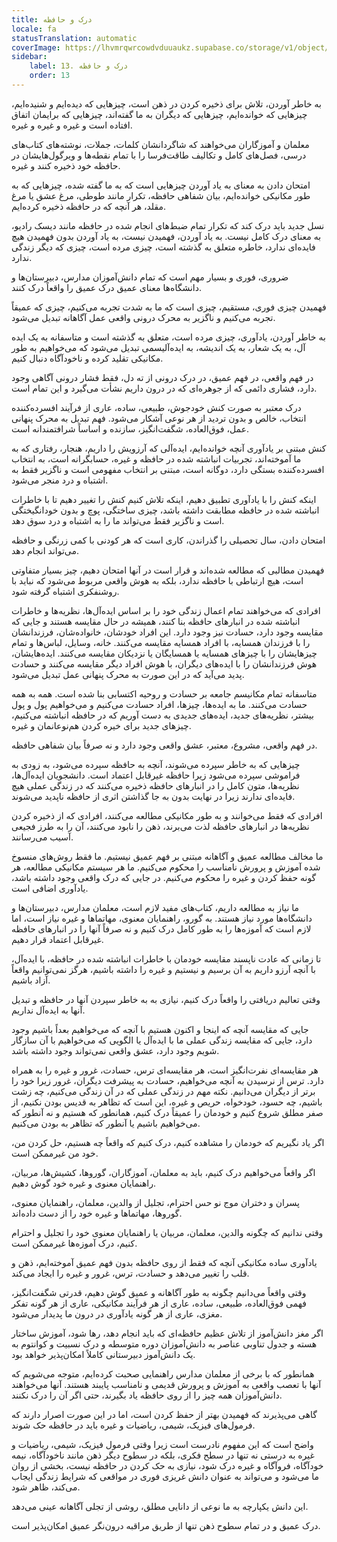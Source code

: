 ```yaml
---
title: درک و حافظه
locale: fa
statusTranslation: automatic
coverImage: https://lhvmrqwrcowdvduuaukz.supabase.co/storage/v1/object/public/strapi-uploads/small_cover-educacion-fundamental.webp-2d51a7828a2b1309555be27f7e2a61a0.webp
sidebar:
    label: 13. درک و حافظه
    order: 13
---
```

به خاطر آوردن، تلاش برای ذخیره کردن در ذهن است، چیزهایی که دیده‌ایم و شنیده‌ایم، چیزهایی که خوانده‌ایم، چیزهایی که دیگران به ما گفته‌اند، چیزهایی که برایمان اتفاق افتاده است و غیره و غیره و غیره.

معلمان و آموزگاران می‌خواهند که شاگردانشان کلمات، جملات، نوشته‌های کتاب‌های درسی، فصل‌های کامل و تکالیف طاقت‌فرسا را با تمام نقطه‌ها و ویرگول‌هایشان در حافظه خود ذخیره کنند و غیره.

امتحان دادن به معنای به یاد آوردن چیزهایی است که به ما گفته شده، چیزهایی که به طور مکانیکی خوانده‌ایم، بیان شفاهی حافظه، تکرار مانند طوطی، مرغ عشق یا مرغ مقلد، هر آنچه که در حافظه ذخیره کرده‌ایم.

نسل جدید باید درک کند که تکرار تمام ضبط‌های انجام شده در حافظه مانند دیسک رادیو، به معنای درک کامل نیست. به یاد آوردن، فهمیدن نیست، به یاد آوردن بدون فهمیدن هیچ فایده‌ای ندارد، خاطره متعلق به گذشته است، چیزی مرده است، چیزی که دیگر زندگی ندارد.

ضروری، فوری و بسیار مهم است که تمام دانش‌آموزان مدارس، دبیرستان‌ها و دانشگاه‌ها معنای عمیق درک عمیق را واقعاً درک کنند.

فهمیدن چیزی فوری، مستقیم، چیزی است که ما به شدت تجربه می‌کنیم، چیزی که عمیقاً تجربه می‌کنیم و ناگزیر به محرک درونی واقعی عمل آگاهانه تبدیل می‌شود.

به خاطر آوردن، یادآوری، چیزی مرده است، متعلق به گذشته است و متاسفانه به یک ایده آل، به یک شعار، به یک اندیشه، به ایده‌آلیسمی تبدیل می‌شود که می‌خواهیم به طور مکانیکی تقلید کرده و ناخودآگاه دنبال کنیم.

در فهم واقعی، در فهم عمیق، در درک درونی از ته دل، فقط فشار درونی آگاهی وجود دارد، فشاری دائمی که از جوهره‌ای که در درون داریم نشأت می‌گیرد و این تمام است.

درک معتبر به صورت کنش خودجوش، طبیعی، ساده، عاری از فرآیند افسرده‌کننده انتخاب، خالص و بدون تردید از هر نوعی آشکار می‌شود. فهم تبدیل به محرک پنهانی عمل، فوق‌العاده، شگفت‌انگیز، سازنده و اساساً شرافتمندانه است.

کنش مبتنی بر یادآوری آنچه خوانده‌ایم، ایده‌آلی که آرزویش را داریم، هنجار، رفتاری که به ما آموخته‌اند، تجربیات انباشته شده در حافظه و غیره، حسابگرانه است، به انتخاب افسرده‌کننده بستگی دارد، دوگانه است، مبتنی بر انتخاب مفهومی است و ناگزیر فقط به اشتباه و درد منجر می‌شود.

اینکه کنش را با یادآوری تطبیق دهیم، اینکه تلاش کنیم کنش را تغییر دهیم تا با خاطرات انباشته شده در حافظه مطابقت داشته باشد، چیزی ساختگی، پوچ و بدون خودانگیختگی است و ناگزیر فقط می‌تواند ما را به اشتباه و درد سوق دهد.

امتحان دادن، سال تحصیلی را گذراندن، کاری است که هر کودنی با کمی زرنگی و حافظه می‌تواند انجام دهد.

فهمیدن مطالبی که مطالعه شده‌اند و قرار است در آنها امتحان دهیم، چیز بسیار متفاوتی است، هیچ ارتباطی با حافظه ندارد، بلکه به هوش واقعی مربوط می‌شود که نباید با روشنفکری اشتباه گرفته شود.

افرادی که می‌خواهند تمام اعمال زندگی خود را بر اساس ایده‌آل‌ها، نظریه‌ها و خاطرات انباشته شده در انبارهای حافظه بنا کنند، همیشه در حال مقایسه هستند و جایی که مقایسه وجود دارد، حسادت نیز وجود دارد. این افراد خودشان، خانواده‌شان، فرزندانشان را با فرزندان همسایه، با افراد همسایه مقایسه می‌کنند. خانه، وسایل، لباس‌ها و تمام چیزهایشان را با چیزهای همسایه یا همسایگان یا نزدیکان مقایسه می‌کنند. ایده‌هایشان، هوش فرزندانشان را با ایده‌های دیگران، با هوش افراد دیگر مقایسه می‌کنند و حسادت پدید می‌آید که در این صورت به محرک پنهانی عمل تبدیل می‌شود.

متاسفانه تمام مکانیسم جامعه بر حسادت و روحیه اکتسابی بنا شده است. همه به همه حسادت می‌کنند. ما به ایده‌ها، چیزها، افراد حسادت می‌کنیم و می‌خواهیم پول و پول بیشتر، نظریه‌های جدید، ایده‌های جدیدی به دست آوریم که در حافظه انباشته می‌کنیم، چیزهای جدید برای خیره کردن هم‌نوعانمان و غیره.

در فهم واقعی، مشروع، معتبر، عشق واقعی وجود دارد و نه صرفاً بیان شفاهی حافظه.

چیزهایی که به خاطر سپرده می‌شوند، آنچه به حافظه سپرده می‌شود، به زودی به فراموشی سپرده می‌شود زیرا حافظه غیرقابل اعتماد است. دانشجویان ایده‌آل‌ها، نظریه‌ها، متون کامل را در انبارهای حافظه ذخیره می‌کنند که در زندگی عملی هیچ فایده‌ای ندارند زیرا در نهایت بدون به جا گذاشتن اثری از حافظه ناپدید می‌شوند.

افرادی که فقط می‌خوانند و به طور مکانیکی مطالعه می‌کنند، افرادی که از ذخیره کردن نظریه‌ها در انبارهای حافظه لذت می‌برند، ذهن را نابود می‌کنند، آن را به طرز فجیعی آسیب می‌رسانند.

ما مخالف مطالعه عمیق و آگاهانه مبتنی بر فهم عمیق نیستیم. ما فقط روش‌های منسوخ شده آموزش و پرورش نامناسب را محکوم می‌کنیم. ما هر سیستم مکانیکی مطالعه، هر گونه حفظ کردن و غیره را محکوم می‌کنیم. در جایی که درک واقعی وجود داشته باشد، یادآوری اضافی است.

ما نیاز به مطالعه داریم، کتاب‌های مفید لازم است، معلمان مدارس، دبیرستان‌ها و دانشگاه‌ها مورد نیاز هستند. به گورو، راهنمایان معنوی، مهاتماها و غیره نیاز است، اما لازم است که آموزه‌ها را به طور کامل درک کنیم و نه صرفاً آنها را در انبارهای حافظه غیرقابل اعتماد قرار دهیم.

تا زمانی که عادت ناپسند مقایسه خودمان با خاطرات انباشته شده در حافظه، با ایده‌آل، با آنچه آرزو داریم به آن برسیم و نیستیم و غیره را داشته باشیم، هرگز نمی‌توانیم واقعاً آزاد باشیم.

وقتی تعالیم دریافتی را واقعاً درک کنیم، نیازی به به خاطر سپردن آنها در حافظه و تبدیل آنها به ایده‌آل نداریم.

جایی که مقایسه آنچه که اینجا و اکنون هستیم با آنچه که می‌خواهیم بعداً باشیم وجود دارد، جایی که مقایسه زندگی عملی ما با ایده‌آل یا الگویی که می‌خواهیم با آن سازگار شویم وجود دارد، عشق واقعی نمی‌تواند وجود داشته باشد.

هر مقایسه‌ای نفرت‌انگیز است، هر مقایسه‌ای ترس، حسادت، غرور و غیره را به همراه دارد. ترس از نرسیدن به آنچه می‌خواهیم، حسادت به پیشرفت دیگران، غرور زیرا خود را برتر از دیگران می‌دانیم. نکته مهم در زندگی عملی که در آن زندگی می‌کنیم، چه زشت باشیم، چه حسود، خودخواه، حریص و غیره، این است که تظاهر به قدیس بودن نکنیم، از صفر مطلق شروع کنیم و خودمان را عمیقاً درک کنیم، همانطور که هستیم و نه آنطور که می‌خواهیم باشیم یا آنطور که تظاهر به بودن می‌کنیم.

اگر یاد نگیریم که خودمان را مشاهده کنیم، درک کنیم که واقعاً چه هستیم، حل کردن من، خود من غیرممکن است.

اگر واقعاً می‌خواهیم درک کنیم، باید به معلمان، آموزگاران، گوروها، کشیش‌ها، مربیان، راهنمایان معنوی و غیره خود گوش دهیم.

پسران و دختران موج نو حس احترام، تجلیل از والدین، معلمان، راهنمایان معنوی، گوروها، مهاتماها و غیره خود را از دست داده‌اند.

وقتی ندانیم که چگونه والدین، معلمان، مربیان یا راهنمایان معنوی خود را تجلیل و احترام کنیم، درک آموزه‌ها غیرممکن است.

یادآوری ساده مکانیکی آنچه که فقط از روی حافظه بدون فهم عمیق آموخته‌ایم، ذهن و قلب را تغییر می‌دهد و حسادت، ترس، غرور و غیره را ایجاد می‌کند.

وقتی واقعاً می‌دانیم چگونه به طور آگاهانه و عمیق گوش دهیم، قدرتی شگفت‌انگیز، فهمی فوق‌العاده، طبیعی، ساده، عاری از هر فرآیند مکانیکی، عاری از هر گونه تفکر مغزی، عاری از هر گونه یادآوری در درون ما پدیدار می‌شود.

اگر مغز دانش‌آموز از تلاش عظیم حافظه‌ای که باید انجام دهد، رها شود، آموزش ساختار هسته و جدول تناوبی عناصر به دانش‌آموزان دوره متوسطه و درک نسبیت و کوانتوم به یک دانش‌آموز دبیرستانی کاملاً امکان‌پذیر خواهد بود.

همانطور که با برخی از معلمان مدارس راهنمایی صحبت کرده‌ایم، متوجه می‌شویم که آنها با تعصب واقعی به آموزش و پرورش قدیمی و نامناسب پایبند هستند. آنها می‌خواهند دانش‌آموزان همه چیز را از روی حافظه یاد بگیرند، حتی اگر آن را درک نکنند.

گاهی می‌پذیرند که فهمیدن بهتر از حفظ کردن است، اما در این صورت اصرار دارند که فرمول‌های فیزیک، شیمی، ریاضیات و غیره باید در حافظه حک شوند.

واضح است که این مفهوم نادرست است زیرا وقتی فرمول فیزیک، شیمی، ریاضیات و غیره به درستی نه تنها در سطح فکری، بلکه در سطوح دیگر ذهن مانند ناخودآگاه، نیمه خودآگاه، فروآگاه و غیره درک شود، نیازی به حک کردن در حافظه نیست، بخشی از روان ما می‌شود و می‌تواند به عنوان دانش غریزی فوری در مواقعی که شرایط زندگی ایجاب می‌کند، ظاهر شود.

این دانش یکپارچه به ما نوعی از دانایی مطلق، روشی از تجلی آگاهانه عینی می‌دهد.

درک عمیق و در تمام سطوح ذهن تنها از طریق مراقبه درون‌نگر عمیق امکان‌پذیر است.
